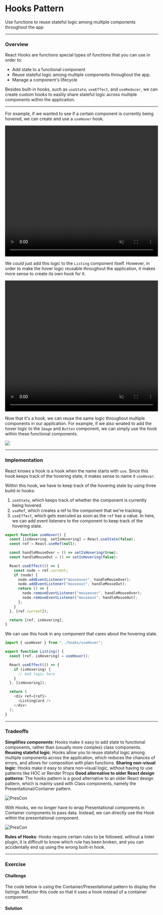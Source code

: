 
# Hooks Pattern

Use functions to reuse stateful logic among multiple components throughout the app

---

### Overview

React Hooks are functions special types of functions that you can use in order to:

- Add state to a functional component
- Reuse stateful logic among multiple components throughout the app.
- Manage a component's lifecycle

Besides built-in hooks, such as `useState`, `useEffect`, and `useReducer`, we can create custom hooks to easiliy share stateful logic across multiple components within the application.

---

For example, if we wanted to see if a certain component is currently being hovered, we can create and use a `useHover` hook.

<video
  width="100%"
  height="430"
  autoPlay
  muted
  loop
  src="https://res.cloudinary.com/dq8xfyhu4/video/upload/v1653758774/FM%20Workshop/react-state-patterns/hooks-pattern/Screen_Recording_2022-05-28_at_12.25.35_PM_hzah1m.mov"
  frameborder="0"
  allow="accelerometer; autoplay; clipboard-write; encrypted-media; gyroscope; picture-in-picture"
  allowFullScreen
  controls
/>

We _could_ just add this logic to the `Listing` component itself. However, in order to make the hover logic reusable throughout the application, it makes more sense to create its own hook for it.

<video
  width="100%"
  height="430"
  autoPlay
  muted
  loop
  src="https://res.cloudinary.com/dq8xfyhu4/video/upload/v1653758714/FM%20Workshop/react-state-patterns/hooks-pattern/trimmed_kwnhio.mov"
  frameborder="0"
  allow="accelerometer; autoplay; clipboard-write; encrypted-media; gyroscope; picture-in-picture"
  allowFullScreen
  controls
/>

Now that it's a hook, we can reuse the same logic throughout multiple components in our application. For example, if we also wnated to add the hover logic to the `Image` and `Button` component, we can simply use the hook within these functional components.

<img src="https://res.cloudinary.com/dq8xfyhu4/image/upload/v1653758972/FM%20Workshop/react-state-patterns/hooks-pattern/frontendmasters25.001_tkva9y.png" />

---

### Implementation

React knows a hook is a hook when the name starts with `use`. Since this hook keeps track of the hovering state, it makes sense to name it `useHover`.

Within this hook, we have to keep track of the hovering state by using three build-in hooks:

1. `useState`, which keeps track of whether the component is currently being hovered.
2. `useRef`, which creates a ref to the component that we're tracking.
3. `useEffect`, which gets executed as soon as the `ref` has a value. In here, we can add event listeners to the component to keep track of the hovering state.

```js
export function useHover() {
  const [isHovering, setIsHovering] = React.useState(false);
  const ref = React.useRef(null);

  const handleMouseOver = () => setIsHovering(true);
  const handleMouseOut = () => setIsHovering(false);

  React.useEffect(() => {
    const node = ref.current;
    if (node) {
      node.addEventListener("mouseover", handleMouseOver);
      node.addEventListener("mouseout", handleMouseOut);
      return () => {
        node.removeEventListener("mouseover", handleMouseOver);
        node.removeEventListener("mouseout", handleMouseOut);
      };
    }
  }, [ref.current]);

  return [ref, isHovering];
}
```

We can use this hook in any component that cares about the hovering state.

```js
import { useHover } from "../hooks/useHover";

export function Listing() {
  const [ref, isHovering] = useHover();

  React.useEffect(() => {
    if (isHovering) {
      // Add logic here
    }
  }, [isHovering]);

  return (
    <div ref={ref}>
      <ListingCard />
    </div>
  );
}
```

---

### Tradeoffs

<Callout type="green">
  <b>Simplifies components</b>: Hooks make it easy to add state to functional
  components, rather than (usually more complex) class components.
</Callout>

<Callout type="green">
  <b>Reusing stateful logic</b>: Hooks allow you to reuse stateful logic among
  multiple components across the application, which reduces the chances of
  errors, and allows for composition with plain functions.
</Callout>

<Callout type="green">
  <b>Sharing non-visual logic</b>: Hooks make it easy to share non-visual logic,
  without having to use patterns like HOC or Render Props
</Callout>

<Callout type="green">
  <b>Good alternative to older React design patterns</b>: The hooks pattern is a good alternative to an older React design pattern, which is mainly used with Class components, namely the Presentational/Container pattern.

![PresCon](/react-state-patterns/hooks-pattern/prescon.png)

With Hooks, we no longer have to wrap Presentational components in Container components to pass data. Instead, we can directly use the Hook within the presentational component.

![PresCon](/react-state-patterns/hooks-pattern/prescon2.png)

</Callout>

<Callout type="warning" emoji="⚠️">
  <b>Rules of Hooks</b>: Hooks require certain rules to be followed. without a
  linter plugin, it is difficult to know which rule has been broken, and you can
  accidentally end up using the wrong built-in hook.
</Callout>

---

### Exercise

#### Challenge

The code below is using the Container/Presentational pattern to display the listings. Refactor this code so that it uses a hook instead of a container component.

<StackBlitz name="react-ts-6wx6fk" openFile="App.tsx" />

#### Solution

<StackBlitz name="react-ts-mtfg3e" openFile="App.tsx" />
